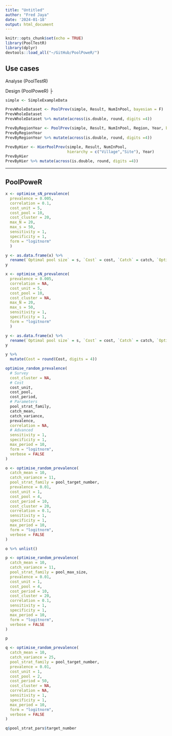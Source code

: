 ```yaml
---
title: "Untitled"
author: "Fred Jaya"
date: '2024-01-18'
output: html_document
---
```


```r
knitr::opts_chunk$set(echo = TRUE)
library(PoolTestR)
library(dplyr)
devtools::load_all("~/GitHub/PoolPoweR/")
```

## Use cases

Analyse (PoolTestR)

Design (PoolPoweR)
├
```r
simple <- SimpleExampleData
```

```r
PrevWholeDataset <- PoolPrev(simple, Result, NumInPool, bayesian = F)
PrevWholeDataset
PrevWholeDataset %>% mutate(across(is.double, round, digits =4))
```
```r
PrevByRegionYear <- PoolPrev(simple, Result, NumInPool, Region, Year, bayesian = F)
PrevByRegionYear
PrevByRegionYear %>% mutate(across(is.double, round, digits =4))
```

```r
PrevByHier <- HierPoolPrev(simple, Result, NumInPool,
                           hierarchy = c("Village","Site"), Year)
PrevByHier
PrevByHier %>% mutate(across(is.double, round, digits =4))
```

---

## PoolPoweR

```r
x <- optimise_sN_prevalence(
  prevalence = 0.005,
  correlation = 0.1,
  cost_unit = 5, 
  cost_pool = 10,
  cost_cluster = 20,
  max_N = 20,
  max_s = 50, 
  sensitivity = 1,
  specificity = 1, 
  form = "logitnorm" 
  )

y <- as.data.frame(x) %>%
  rename(`Optimal pool size` = s, `Cost` = cost, `Catch` = catch, `Optimal number of pools` = N)
y
```



```r
x <- optimise_sN_prevalence(
  prevalence = 0.005,
  correlation = NA,
  cost_unit = 5, 
  cost_pool = 10,
  cost_cluster = NA,
  max_N = 20,
  max_s = 50, 
  sensitivity = 1,
  specificity = 1, 
  form = "logitnorm" 
  )

y <- as.data.frame(x) %>%
  rename(`Optimal pool size` = s, `Cost` = cost, `Catch` = catch, `Optimal number of pools` = N)
y
```

```r
y %>%
  mutate(Cost = round(Cost, digits = 4))
```

```r
optimise_random_prevalence(
  # Survey
  cost_cluster = NA,
  # Cost
  cost_unit,
  cost_pool,
  cost_period,
  # Parameters
  pool_strat_family,
  catch_mean,
  catch_variance,
  prevalence,
  correlation = NA,
  # Advanced
  sensitivity = 1,
  specificity = 1,
  max_period = 10,
  form = "logitnorm",
  verbose = FALSE
)
```

```r
o <- optimise_random_prevalence(
  catch_mean = 10,
  catch_variance = 11,
  pool_strat_family = pool_target_number,
  prevalence = 0.01,
  cost_unit = 1,
  cost_pool = 4,
  cost_period = 10,
  cost_cluster = 20,
  correlation = 0.1,
  sensitivity = 1,
  specificity = 1,
  max_period = 10,
  form = "logitnorm",
  verbose = FALSE
)

o %>% unlist()
```
```r
p <- optimise_random_prevalence(
  catch_mean = 10,
  catch_variance = 11,
  pool_strat_family = pool_max_size,
  prevalence = 0.01,
  cost_unit = 1,
  cost_pool = 4,
  cost_period = 10,
  cost_cluster = 20,
  correlation = 0.1,
  sensitivity = 1,
  specificity = 1,
  max_period = 10,
  form = "logitnorm",
  verbose = FALSE
)

p
```

```r
q <- optimise_random_prevalence(
  catch_mean = 10,
  catch_variance = 25,
  pool_strat_family = pool_target_number,
  prevalence = 0.01,
  cost_unit = 1,
  cost_pool = 2,
  cost_period = 50,
  cost_cluster = NA,
  correlation = NA,
  sensitivity = 1,
  specificity = 1,
  max_period = 10,
  form = "logitnorm",
  verbose = FALSE
)

q$pool_strat_pars$target_number
```






